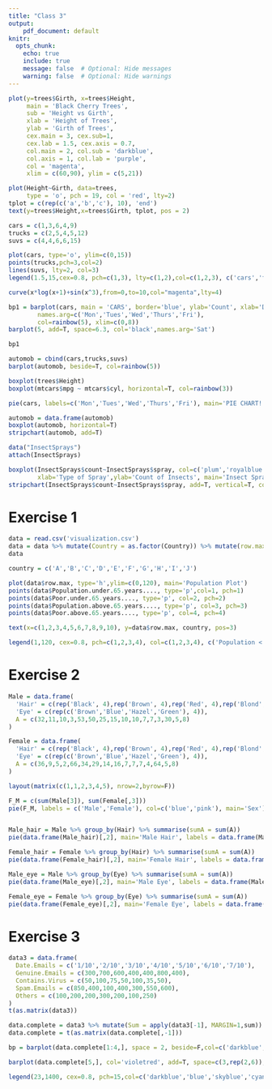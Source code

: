```yaml
---
title: "Class 3"
output: 
    pdf_document: default
knitr:
  opts_chunk: 
    echo: true
    include: true
    message: false  # Optional: Hide messages
    warning: false  # Optional: Hide warnings
---
```


```r
plot(y=trees$Girth, x=trees$Height, 
     main = 'Black Cherry Trees', 
     sub = 'Height vs Girth',
     xlab = 'Height of Trees',
     ylab = 'Girth of Trees',
     cex.main = 3, cex.sub=1,
     cex.lab = 1.5, cex.axis = 0.7,
     col.main = 2, col.sub = 'darkblue',
     col.axis = 1, col.lab = 'purple',
     col = 'magenta', 
     xlim = c(60,90), ylim = c(5,21))
```

```r
plot(Height~Girth, data=trees,
     type = 'o', pch = 19, col = 'red', lty=2)
tplot = c(rep(c('a','b','c'), 10), 'end')
text(y=trees$Height,x=trees$Girth, tplot, pos = 2)
```
```r
cars = c(1,3,6,4,9)
trucks = c(2,5,4,5,12)
suvs = c(4,4,6,6,15)

plot(cars, type='o', ylim=c(0,15))
points(trucks,pch=3,col=2)
lines(suvs, lty=2, col=3)
legend(1.5,15,cex=0.8, pch=c(1,3), lty=c(1,2),col=c(1,2,3), c('cars','trucks','suvs'))
```

```r
curve(x*log(x+1)+sin(x^3),from=0,to=10,col="magenta",lty=4)

```
```r
bp1 = barplot(cars, main = 'CARS', border='blue', ylab='Count', xlab='Days', 
        names.arg=c('Mon','Tues','Wed','Thurs','Fri'),
        col=rainbow(5), xlim=c(0,8))
barplot(5, add=T, space=6.3, col='black',names.arg='Sat')
```
```r
bp1
```



```r
automob = cbind(cars,trucks,suvs)
barplot(automob, beside=T, col=rainbow(5))
```
```r
boxplot(trees$Height)
boxplot(mtcars$mpg ~ mtcars$cyl, horizontal=T, col=rainbow(3))
```
```r
pie(cars, labels=c('Mon','Tues','Wed','Thurs','Fri'), main='PIE CHART!!!!!')

```
```r
automob = data.frame(automob)
boxplot(automob, horizontal=T)
stripchart(automob, add=T)
```
```r
data("InsectSprays")
attach(InsectSprays)

boxplot(InsectSprays$count~InsectSprays$spray, col=c('plum','royalblue','rosybrown','seagreen','yellowgreen','lightcoral'),
        xlab='Type of Spray',ylab='Count of Insects', main='Insect Spray')
stripchart(InsectSprays$count~InsectSprays$spray, add=T, vertical=T, col='slategrey', pch=19)
```
# Exercise 1

```r
data = read.csv('visualization.csv')
data = data %>% mutate(Country = as.factor(Country)) %>% mutate(row.max = apply(data[,2:5], 1 , max))
data
```

```r
country = c('A','B','C','D','E','F','G','H','I','J')

plot(data$row.max, type='h',ylim=c(0,120), main='Population Plot')
points(data$Population.under.65.years...., type='p',col=1, pch=1)
points(data$Poor.under.65.years...., type='p', col=2, pch=2)
points(data$Population.above.65.years...., type='p', col=3, pch=3)
points(data$Poor.above.65.years...., type='p', col=4, pch=4)

text(x=c(1,2,3,4,5,6,7,8,9,10), y=data$row.max, country, pos=3)

legend(1,120, cex=0.8, pch=c(1,2,3,4), col=c(1,2,3,4), c('Population < 65','Poor < 65 ','Population > 65','Poor > 65'))

```

# Exercise 2

```r
Male = data.frame(
  'Hair' = c(rep('Black', 4),rep('Brown', 4),rep('Red', 4),rep('Blond', 4)),
  'Eye' = c(rep(c('Brown','Blue','Hazel','Green'), 4)),
  A = c(32,11,10,3,53,50,25,15,10,10,7,7,3,30,5,8)
)

Female = data.frame(
  'Hair' = c(rep('Black', 4),rep('Brown', 4),rep('Red', 4),rep('Blond', 4)),
  'Eye' = c(rep(c('Brown','Blue','Hazel','Green'), 4)),
  A = c(36,9,5,2,66,34,29,14,16,7,7,7,4,64,5,8)
)
```

```r
layout(matrix(c(1,1,2,3,4,5), nrow=2,byrow=F))

F_M = c(sum(Male[3]), sum(Female[,3]))
pie(F_M, labels = c('Male','Female'), col=c('blue','pink'), main='Sex')


Male_hair = Male %>% group_by(Hair) %>% summarise(sumA = sum(A))
pie(data.frame(Male_hair)[,2], main='Male Hair', labels = data.frame(Male_hair)[,1], col = c('Black','Yellow','Brown','Red'))

Female_hair = Female %>% group_by(Hair) %>% summarise(sumA = sum(A))
pie(data.frame(Female_hair)[,2], main='Female Hair', labels = data.frame(Female_hair)[,1], col = c('Black','Yellow','Brown','Red'))

Male_eye = Male %>% group_by(Eye) %>% summarise(sumA = sum(A))
pie(data.frame(Male_eye)[,2], main='Male Eye', labels = data.frame(Male_eye)[,1], col = c('Blue','Brown','Green','Beige'))

Female_eye = Female %>% group_by(Eye) %>% summarise(sumA = sum(A))
pie(data.frame(Female_eye)[,2], main='Female Eye', labels = data.frame(Female_eye)[,1], col = c('Blue','Brown','Green','Beige'))

```

# Exercise 3

```r
data3 = data.frame(
  Date.Emails = c('1/10','2/10','3/10','4/10','5/10','6/10','7/10'),
  Genuine.Emails = c(300,700,600,400,400,800,400),
  Contains.Virus = c(50,100,75,50,100,35,50),
  Spam.Emails = c(850,400,100,400,300,550,600),
  Others = c(100,200,200,300,200,100,250)
)
t(as.matrix(data3))
```

```r
data.complete = data3 %>% mutate(Sum = apply(data3[-1], MARGIN=1,sum))
data.complete = t(as.matrix(data.complete[,-1]))

```

```r
bp = barplot(data.complete[1:4,], space = 2, beside=F,col=c('darkblue','blue','skyblue','cyan'), xlim=c(2,25))

barplot(data.complete[5,], col='violetred', add=T, space=c(3,rep(2,6)), names.arg=data3[,1])

legend(23,1400, cex=0.8, pch=15,col=c('darkblue','blue','skyblue','cyan','violetred'), c('Genuine','Virus','Spam','Others','Total'))


```

